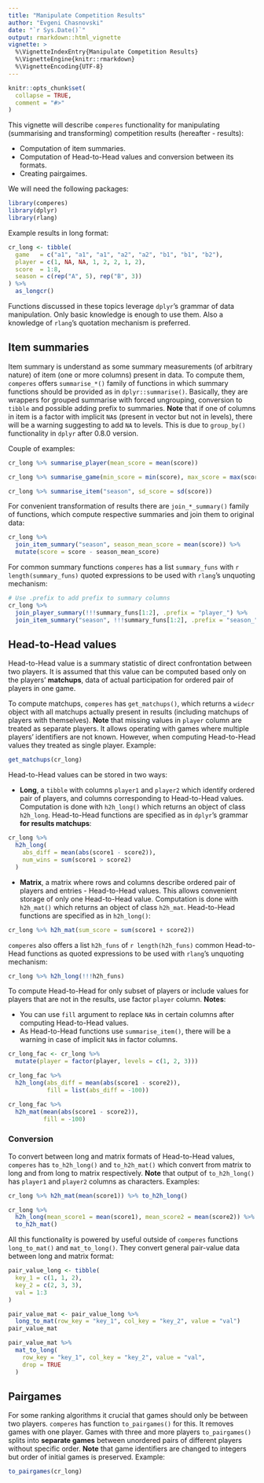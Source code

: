 ```yaml
---
title: "Manipulate Competition Results"
author: "Evgeni Chasnovski"
date: "`r Sys.Date()`"
output: rmarkdown::html_vignette
vignette: >
  %\VignetteIndexEntry{Manipulate Competition Results}
  %\VignetteEngine{knitr::rmarkdown}
  %\VignetteEncoding{UTF-8}
---
```


```r
knitr::opts_chunk$set(
  collapse = TRUE,
  comment = "#>"
)
```

This vignette will describe `comperes` functionality for manipulating (summarising and transforming) competition results (hereafter - results):

- Computation of item summaries.
- Computation of Head-to-Head values and conversion between its formats.
- Creating pairgaimes.

We will need the following packages:

```r
library(comperes)
library(dplyr)
library(rlang)
```

Example results in long format:

```r
cr_long <- tibble(
  game   = c("a1", "a1", "a1", "a2", "a2", "b1", "b1", "b2"),
  player = c(1, NA, NA, 1, 2, 2, 1, 2),
  score  = 1:8,
  season = c(rep("A", 5), rep("B", 3))
) %>%
  as_longcr()
```

Functions discussed in these topics leverage `dplyr`'s grammar of data manipulation. Only basic knowledge is enough to use them. Also a knowledge of `rlang`'s quotation mechanism is preferred.

## Item summaries

Item summary is understand as some summary measurements (of arbitrary nature) of item (one or more columns) present in data. To compute them, `comperes` offers `summarise_*()` family of functions in which summary functions should be provided as in `dplyr::summarise()`. Basically, they are wrappers for grouped summarise with forced ungrouping, conversion to `tibble` and possible adding prefix to summaries. **Note** that if one of columns in item is a factor with implicit `NA`s (present in vector but not in levels), there will be a warning suggesting to add `NA` to levels. This is due to `group_by()` functionality in `dplyr` after 0.8.0 version.

Couple of examples:

```r
cr_long %>% summarise_player(mean_score = mean(score))

cr_long %>% summarise_game(min_score = min(score), max_score = max(score))

cr_long %>% summarise_item("season", sd_score = sd(score))
```

For convenient transformation of results there are `join_*_summary()` family of functions, which compute respective summaries and join them to original data:

```r
cr_long %>%
  join_item_summary("season", season_mean_score = mean(score)) %>%
  mutate(score = score - season_mean_score)
```

For common summary functions `comperes` has a list `summary_funs` with `r length(summary_funs)` quoted expressions to be used with `rlang`'s unquoting mechanism:

```r
# Use .prefix to add prefix to summary columns
cr_long %>%
  join_player_summary(!!!summary_funs[1:2], .prefix = "player_") %>%
  join_item_summary("season", !!!summary_funs[1:2], .prefix = "season_")
```

## Head-to-Head values

Head-to-Head value is a summary statistic of direct confrontation between two players. It is assumed that this value can be computed based only on the players' __matchups__, data of actual participation for ordered pair of players in one game.

To compute matchups, `comperes` has `get_matchups()`, which returns a `widecr` object with all matchups actually present in results (including matchups of players with themselves). __Note__ that missing values in `player` column are treated as separate players. It allows operating with games where multiple players' identifiers are not known. However, when computing Head-to-Head values they treated as single player. Example:

```r
get_matchups(cr_long)
```

Head-to-Head values can be stored in two ways:

- __Long__, a `tibble` with columns `player1` and `player2` which identify ordered pair of players, and columns corresponding to Head-to-Head values. Computation is done with `h2h_long()` which returns an object of class `h2h_long`. Head-to-Head functions are specified as in `dplyr`'s grammar __for results matchups__:

```r
cr_long %>%
  h2h_long(
    abs_diff = mean(abs(score1 - score2)),
    num_wins = sum(score1 > score2)
  )
```

- __Matrix__, a matrix where rows and columns describe ordered pair of players and entries - Head-to-Head values. This allows convenient storage of only one Head-to-Head value. Computation is done with `h2h_mat()` which returns an object of class `h2h_mat`. Head-to-Head functions are specified as in `h2h_long()`:

```r
cr_long %>% h2h_mat(sum_score = sum(score1 + score2))
```

`comperes` also offers a list `h2h_funs` of `r length(h2h_funs)` common Head-to-Head functions as quoted expressions to be used with `rlang`'s unquoting mechanism:

```r
cr_long %>% h2h_long(!!!h2h_funs)
```

To compute Head-to-Head for only subset of players or include values for players that are not in the results, use factor `player` column. __Notes__:
 
- You can use `fill` argument to replace `NA`s in certain columns after computing Head-to-Head values.
- As Head-to-Head functions use `summarise_item()`, there will be a warning in case of implicit `NA`s in factor columns.

```r
cr_long_fac <- cr_long %>%
  mutate(player = factor(player, levels = c(1, 2, 3)))

cr_long_fac %>%
  h2h_long(abs_diff = mean(abs(score1 - score2)),
           fill = list(abs_diff = -100))

cr_long_fac %>%
  h2h_mat(mean(abs(score1 - score2)),
          fill = -100)
```

### Conversion

To convert between long and matrix formats of Head-to-Head values, `comperes` has `to_h2h_long()` and `to_h2h_mat()` which convert from matrix to long and from long to matrix respectively. __Note__ that output of `to_h2h_long()` has `player1` and `player2` columns as characters. Examples:

```r
cr_long %>% h2h_mat(mean(score1)) %>% to_h2h_long()

cr_long %>%
  h2h_long(mean_score1 = mean(score1), mean_score2 = mean(score2)) %>%
  to_h2h_mat()
```

All this functionality is powered by useful outside of `comperes` functions `long_to_mat()` and `mat_to_long()`. They convert general pair-value data between long and matrix format:

```r
pair_value_long <- tibble(
  key_1 = c(1, 1, 2),
  key_2 = c(2, 3, 3),
  val = 1:3
)

pair_value_mat <- pair_value_long %>%
  long_to_mat(row_key = "key_1", col_key = "key_2", value = "val")
pair_value_mat

pair_value_mat %>%
  mat_to_long(
    row_key = "key_1", col_key = "key_2", value = "val",
    drop = TRUE
  )
```


## Pairgames

For some ranking algorithms it crucial that games should only be between two players. `comperes` has function `to_pairgames()` for this. It removes games with one player. Games with three and more players `to_pairgames()` splits into __separate games__ between unordered pairs of different players without specific order. __Note__ that game identifiers are changed to integers but order of initial games is preserved. Example:

```r
to_pairgames(cr_long)
```
